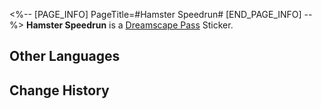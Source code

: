 <%-- [PAGE_INFO]
PageTitle=#Hamster Speedrun#
[END_PAGE_INFO] --%>
{{Stub|Location information}}
{{Item Infobox
|id          = 223508
|image       = Dreamscape Pass Sticker Hamster Speedrun.png
|type        = Dreamscape Pass Sticker
|type2       = The Most Absurd Stage Stickers
|invCategory = 
|rarity      = 4
|effect      = 
|description = Digital stickers that can be used to decorate the pages of the Dreamtour Handbook. They come in many different styles.
|source1     = [[Explore the Hamster Ball Knight's section in Clock Studios Theme Park]]
}}
{{Description|Please bring your own hamster wheel.}}
'''Hamster Speedrun''' is a [[Dreamscape Pass]] Sticker.

==Other Languages==
{{Other Languages
|en   = Hamster Speedrun
|zhs  = 仓鼠时速
|zht  = 倉鼠時速
|ja   = ハムスター時速
|ko   = 햄스터 속도
|es   = Carrera de hámster
|fr   = Véhicule pour hamster
|ru   = Бег хомяка
|th   = ความเร็วของแฮมสเตอร์
|vi   = Tốc Độ Hamster
|de   = Hamsterrennen
|id   = Kecepatan Hamster
|pt   = Corrida de Hamster
}}

==Change History==
{{Change History|2.1}}